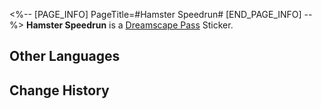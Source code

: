 <%-- [PAGE_INFO]
PageTitle=#Hamster Speedrun#
[END_PAGE_INFO] --%>
{{Stub|Location information}}
{{Item Infobox
|id          = 223508
|image       = Dreamscape Pass Sticker Hamster Speedrun.png
|type        = Dreamscape Pass Sticker
|type2       = The Most Absurd Stage Stickers
|invCategory = 
|rarity      = 4
|effect      = 
|description = Digital stickers that can be used to decorate the pages of the Dreamtour Handbook. They come in many different styles.
|source1     = [[Explore the Hamster Ball Knight's section in Clock Studios Theme Park]]
}}
{{Description|Please bring your own hamster wheel.}}
'''Hamster Speedrun''' is a [[Dreamscape Pass]] Sticker.

==Other Languages==
{{Other Languages
|en   = Hamster Speedrun
|zhs  = 仓鼠时速
|zht  = 倉鼠時速
|ja   = ハムスター時速
|ko   = 햄스터 속도
|es   = Carrera de hámster
|fr   = Véhicule pour hamster
|ru   = Бег хомяка
|th   = ความเร็วของแฮมสเตอร์
|vi   = Tốc Độ Hamster
|de   = Hamsterrennen
|id   = Kecepatan Hamster
|pt   = Corrida de Hamster
}}

==Change History==
{{Change History|2.1}}